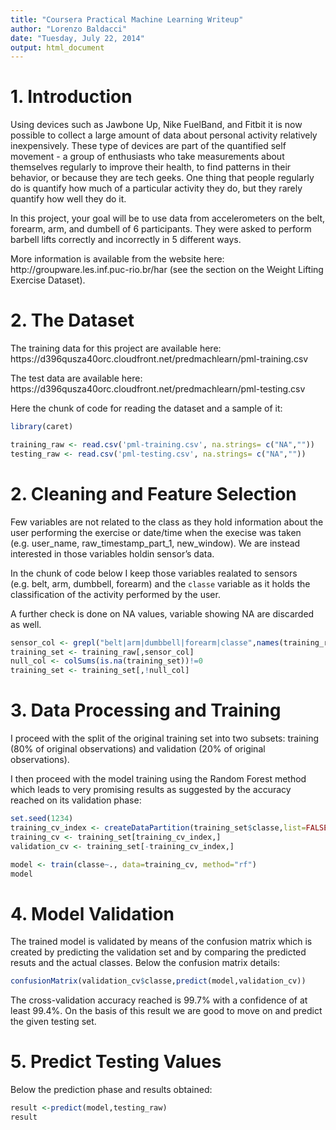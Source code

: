 ```yaml
---
title: "Coursera Practical Machine Learning Writeup"
author: "Lorenzo Baldacci"
date: "Tuesday, July 22, 2014"
output: html_document
---
```

1. Introduction
====================
Using devices such as Jawbone Up, Nike FuelBand, and Fitbit it is now possible to collect a large amount of data about personal activity relatively inexpensively. These type of devices are part of the quantified self movement - a group of enthusiasts who take measurements about themselves regularly to improve their health, to find patterns in their behavior, or because they are tech geeks. One thing that people regularly do is quantify how much of a particular activity they do, but they rarely quantify how well they do it. 

In this project, your goal will be to use data from accelerometers on the belt, forearm, arm, and dumbell of 6 participants. They were asked to perform barbell lifts correctly and incorrectly in 5 different ways. 

More information is available from the website here: http://groupware.les.inf.puc-rio.br/har (see the section on the Weight Lifting Exercise Dataset). 

2. The Dataset
====================
The training data for this project are available here: https://d396qusza40orc.cloudfront.net/predmachlearn/pml-training.csv

The test data are available here: https://d396qusza40orc.cloudfront.net/predmachlearn/pml-testing.csv

Here the chunk of code for reading the dataset and a sample of it:

```r
library(caret)

training_raw <- read.csv('pml-training.csv', na.strings= c("NA",""))
testing_raw <- read.csv('pml-testing.csv', na.strings= c("NA",""))
```

2. Cleaning and Feature Selection
====================

Few variables are not related to the class as they hold information about the user performing the exercise or date/time when the execise was taken (e.g. user_name, raw_timestamp_part_1, new_window). We are instead interested in those variables holdin sensor's data. 

In the chunk of code below I keep those variables realated to sensors (e.g. belt, arm, dumbbell, forearm) and the `classe` variable as it holds the classification of the activity performed by the user.

A further check is done on NA values, variable showing NA are discarded as well.

```r
sensor_col <- grepl("belt|arm|dumbbell|forearm|classe",names(training_raw))
training_set <- training_raw[,sensor_col]
null_col <- colSums(is.na(training_set))!=0
training_set <- training_set[,!null_col]
```

3. Data Processing and Training
====================

I proceed with the split of the original training set into two subsets: training (80% of original observations) and validation (20% of original observations). 

I then proceed with the model training using the Random Forest method which leads to very promising results as suggested by the accuracy reached on its validation phase:


```r
set.seed(1234)
training_cv_index <- createDataPartition(training_set$classe,list=FALSE ,p=0.8)
training_cv <- training_set[training_cv_index,]
validation_cv <- training_set[-training_cv_index,]

model <- train(classe~., data=training_cv, method="rf")
model
```

4. Model Validation
====================

The trained model is validated by means of the confusion matrix which is created by predicting the validation set and by comparing the predicted resuts and the actual classes. Below the confusion matrix details:

```r
confusionMatrix(validation_cv$classe,predict(model,validation_cv))
```

The cross-validation accuracy reached is 99.7% with a confidence of at least 99.4%. On the basis of this result we are good to move on and predict the given testing set. 

5. Predict Testing Values
====================

Below the prediction phase and results obtained:

```r
result <-predict(model,testing_raw)
result
```
